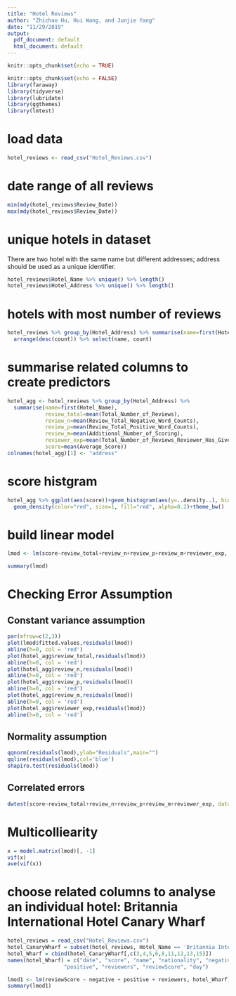 ```yaml
---
title: "Hotel Reviews"
author: "Zhichao Hu, Hui Wang, and Junjie Yang"
date: "11/29/2019"
output:
  pdf_document: default
  html_document: default
---
```


```r
knitr::opts_chunk$set(echo = TRUE)
```

```r
knitr::opts_chunk$set(echo = FALSE)
library(faraway)
library(tidyverse)
library(lubridate)
library(ggthemes)
library(lmtest)
```

# load data
```r
hotel_reviews <- read_csv("Hotel_Reviews.csv")
```

# date range of all reviews
```r
min(mdy(hotel_reviews$Review_Date))
max(mdy(hotel_reviews$Review_Date))
```

# unique hotels in dataset
There are two hotel with the same name but different addresses; address should be used as a unique identifier.
```r
hotel_reviews$Hotel_Name %>% unique() %>% length()
hotel_reviews$Hotel_Address %>% unique() %>% length()
```

# hotels with most number of reviews
```r
hotel_reviews %>% group_by(Hotel_Address) %>% summarise(name=first(Hotel_Name), count=n()) %>% 
  arrange(desc(count)) %>% select(name, count)
```

# summarise related columns to create predictors
```r
hotel_agg <- hotel_reviews %>% group_by(Hotel_Address) %>% 
  summarise(name=first(Hotel_Name), 
            review_total=mean(Total_Number_of_Reviews), 
            review_n=mean(Review_Total_Negative_Word_Counts),
            review_p=mean(Review_Total_Positive_Word_Counts), 
            review_m=mean(Additional_Number_of_Scoring),
            reviewer_exp=mean(Total_Number_of_Reviews_Reviewer_Has_Given),
            score=mean(Average_Score))
colnames(hotel_agg)[1] <- "address"
```

# score histgram
```r
hotel_agg %>% ggplot(aes(score))+geom_histogram(aes(y=..density..), binwidth=0.1, color="blue", fill="light blue")+
  geom_density(color="red", size=1, fill="red", alpha=0.2)+theme_bw()
```

# build linear model
```r
lmod <- lm(score~review_total+review_n+review_p+review_m+reviewer_exp, hotel_agg)
```

```r
summary(lmod)
```

# Checking Error Assumption

## Constant variance assumption

```r
par(mfrow=c(2,3))
plot(lmod$fitted.values,residuals(lmod))
abline(h=0, col = 'red')
plot(hotel_agg$review_total,residuals(lmod))
abline(h=0, col = 'red')
plot(hotel_agg$review_n,residuals(lmod))
abline(h=0, col = 'red')
plot(hotel_agg$review_p,residuals(lmod))
abline(h=0, col = 'red')
plot(hotel_agg$review_m,residuals(lmod))
abline(h=0, col = 'red')
plot(hotel_agg$reviewer_exp,residuals(lmod))
abline(h=0, col = 'red')
```

## Normality assumption

```r
qqnorm(residuals(lmod),ylab="Residuals",main="")
qqline(residuals(lmod),col='blue')
shapiro.test(residuals(lmod))
```

## Correlated errors

```r
dwtest(score~review_total+review_n+review_p+review_m+reviewer_exp, data = hotel_agg)
```

# Multicolliearity

```r
x = model.matrix(lmod)[, -1]
vif(x)
ave(vif(x))
```

# choose related columns to analyse an individual hotel: Britannia International Hotel Canary Wharf
```r
hotel_reviews = read_csv("Hotel_Reviews.csv")
hotel_CanaryWharf = subset(hotel_reviews, Hotel_Name == 'Britannia International Hotel Canary Wharf')
hotel_Wharf = cbind(hotel_CanaryWharf[,c(3,4,5,6,8,11,12,13,15)])
names(hotel_Wharf) = c("date", "score", "name", "nationality", "negative", 
                  "positive", "reviewers", "reviewScore", "day")

lmod1 <- lm(reviewScore ~ negative + positive + reviewers, hotel_Wharf)
summary(lmod1)
```

